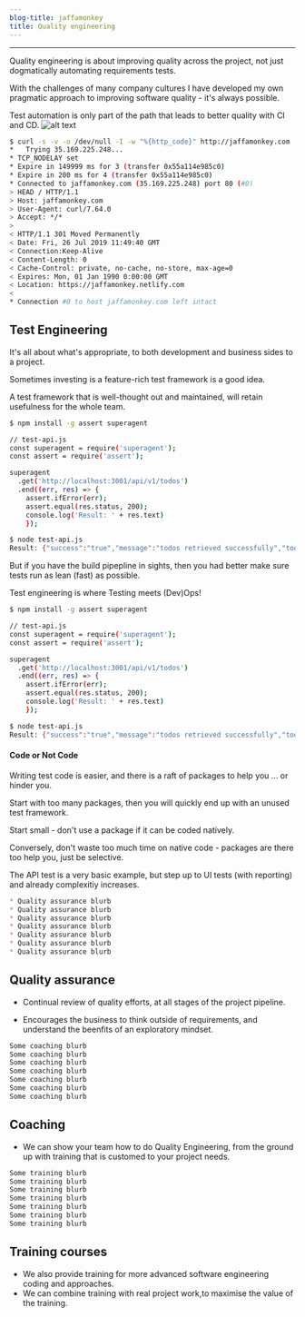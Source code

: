 ```yaml
---
blog-title: jaffamonkey
title: Quality engineering
---
```



---
Quality engineering is about improving quality across the project, not just dogmatically automating requirements tests.

With the challenges of many company cultures I have developed my own pragmatic approach to improving software quality - it's always possible.

Test automation is only part of the path that leads to better quality with CI and CD.
![alt text](deploy.png "Logo Title Text 1")
<CodeWave>

```bash
$ curl -s -v -o /dev/null -I -w "%{http_code}" http://jaffamonkey.com
*   Trying 35.169.225.248...
* TCP_NODELAY set
* Expire in 149999 ms for 3 (transfer 0x55a114e985c0)
* Expire in 200 ms for 4 (transfer 0x55a114e985c0)
* Connected to jaffamonkey.com (35.169.225.248) port 80 (#0)
> HEAD / HTTP/1.1
> Host: jaffamonkey.com
> User-Agent: curl/7.64.0
> Accept: */*
> 
< HTTP/1.1 301 Moved Permanently
< Date: Fri, 26 Jul 2019 11:49:40 GMT
< Connection:Keep-Alive
< Content-Length: 0
< Cache-Control: private, no-cache, no-store, max-age=0
< Expires: Mon, 01 Jan 1990 0:00:00 GMT
< Location: https://jaffamonkey.netlify.com
< 
* Connection #0 to host jaffamonkey.com left intact
```

## Test Engineering

It's all about what's appropriate, to both development and business sides to a project.

Sometimes investing is a feature-rich test framework is a good idea. 

A test framework that is well-thought out and maintained, will retain usefulness for the whole team.

```bash 15:17
$ npm install -g assert superagent

// test-api.js
const superagent = require('superagent');
const assert = require('assert');

superagent
  .get('http://localhost:3001/api/v1/todos')
  .end((err, res) => {
    assert.ifError(err);
    assert.equal(res.status, 200);
    console.log('Result: ' + res.text)
    });

$ node test-api.js
Result: {"success":"true","message":"todos retrieved successfully","todos":[{"id":1,"title":"example"}]}
```

But if you have the build pipepline in sights, then you had better make sure tests run as lean (fast) as possible.

Test engineering is where Testing meets (Dev)Ops!
```bash 1:13
$ npm install -g assert superagent

// test-api.js
const superagent = require('superagent');
const assert = require('assert');

superagent
  .get('http://localhost:3001/api/v1/todos')
  .end((err, res) => {
    assert.ifError(err);
    assert.equal(res.status, 200);
    console.log('Result: ' + res.text)
    });

$ node test-api.js
Result: {"success":"true","message":"todos retrieved successfully","todos":[{"id":1,"title":"example"}]}
```

#### Code or Not Code

Writing test code is easier, and there is a raft of packages to help you ... or hinder you. 

Start with too many packages, then you will quickly end up with an unused test framework.

Start small - don't use a package if it can be coded natively.

Conversely, don't waste too much time on native code - packages are there too help you, just be selective.

The API test is a very basic example, but step up to UI tests (with reporting) and already complexitiy increases.

```markdown
* Quality assurance blurb 
* Quality assurance blurb 
* Quality assurance blurb 
* Quality assurance blurb 
* Quality assurance blurb 
* Quality assurance blurb 
* Quality assurance blurb 
```

## Quality assurance

* Continual review of quality efforts, at all stages of the project pipeline.

* Encourages the business to think outside of requirements, and understand the beenfits of an exploratory mindset.

```markdown
Some coaching blurb
Some coaching blurb
Some coaching blurb
Some coaching blurb
Some coaching blurb
Some coaching blurb
Some coaching blurb
```

## Coaching

* We can show your team how to do Quality Engineering, from the ground up with training that is customed to your project needs.

```markdown
Some training blurb
Some training blurb
Some training blurb
Some training blurb
Some training blurb
Some training blurb
Some training blurb
```

## Training courses

* We also provide training for more advanced software engineering coding and approaches.
* We can combine training with real project work,to maximise the value of the training.

</CodeWave>
